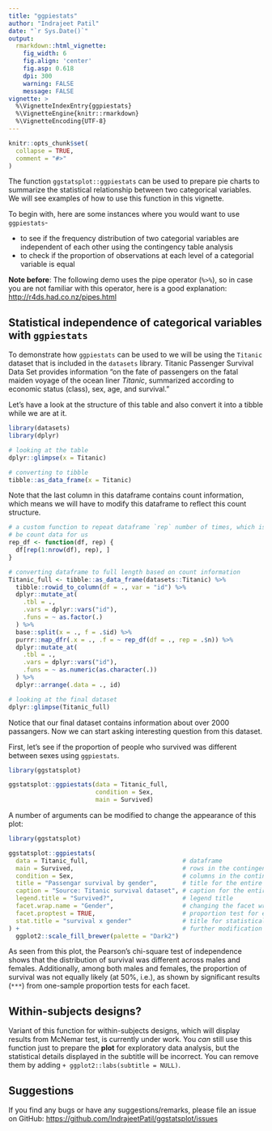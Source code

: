 ```yaml
---
title: "ggpiestats"
author: "Indrajeet Patil"
date: "`r Sys.Date()`"
output:
  rmarkdown::html_vignette:
    fig_width: 6
    fig.align: 'center'
    fig.asp: 0.618
    dpi: 300
    warning: FALSE
    message: FALSE
vignette: >
  %\VignetteIndexEntry{ggpiestats}
  %\VignetteEngine{knitr::rmarkdown}
  %\VignetteEncoding{UTF-8}
---
```


```r
knitr::opts_chunk$set(
  collapse = TRUE,
  comment = "#>"
)
```
The function `ggstatsplot::ggpiestats` can be used to prepare pie charts to
summarize the statistical relationship between two categorical variables. We
will see examples of how to use this function in this vignette.

To begin with, here are some instances where you would want to use `ggpiestats`-

  - to see if the frequency distribution of two categorial variables are
    independent of each other using the contingency table analysis
  - to check if the proportion of observations at each level of a categorial
    variable is equal

**Note before**: The following demo uses the pipe operator (`%>%`), so in case
you are not familiar with this operator, here is a good explanation:
<http://r4ds.had.co.nz/pipes.html>

## Statistical independence of categorical variables with `ggpiestats`

To demonstrate how `ggpiestats` can be used to we will be using the `Titanic`
dataset that is included in the `datasets` library. Titanic Passenger Survival
Data Set provides information "on the fate of passengers on the fatal maiden
voyage of the ocean liner *Titanic*, summarized according to economic status
(class), sex, age, and survival." 

Let's have a look at the structure of this table and also convert it into a tibble while we are at it.

```r
library(datasets)
library(dplyr)

# looking at the table
dplyr::glimpse(x = Titanic)

# converting to tibble
tibble::as_data_frame(x = Titanic)
```

Note that the last column in this dataframe contains count information, which
means we will have to modify this dataframe to reflect this count structure.

```r

# a custom function to repeat dataframe `rep` number of times, which is going to
# be count data for us
rep_df <- function(df, rep) {
  df[rep(1:nrow(df), rep), ]
}

# converting dataframe to full length based on count information
Titanic_full <- tibble::as_data_frame(datasets::Titanic) %>%
  tibble::rowid_to_column(df = ., var = "id") %>%
  dplyr::mutate_at(
    .tbl = .,
    .vars = dplyr::vars("id"),
    .funs = ~ as.factor(.)
  ) %>%
  base::split(x = ., f = .$id) %>%
  purrr::map_dfr(.x = ., .f = ~ rep_df(df = ., rep = .$n)) %>%
  dplyr::mutate_at(
    .tbl = .,
    .vars = dplyr::vars("id"),
    .funs = ~ as.numeric(as.character(.))
  ) %>%
  dplyr::arrange(.data = ., id)

# looking at the final dataset
dplyr::glimpse(Titanic_full)
```

Notice that our final dataset contains information about over 2000 passangers.
Now we can start asking interesting question from this dataset.

First, let's see if the proportion of people who survived was different between
sexes using `ggpiestats`.

```r
library(ggstatsplot)

ggstatsplot::ggpiestats(data = Titanic_full,
                        condition = Sex,
                        main = Survived) 
```

A number of arguments can be modified to change the appearance of this plot:

```r
library(ggstatsplot)

ggstatsplot::ggpiestats(
  data = Titanic_full,                          # dataframe
  main = Survived,                              # rows in the contingency table
  condition = Sex,                              # columns in the contingecy table
  title = "Passengar survival by gender",       # title for the entire plot
  caption = "Source: Titanic survival dataset", # caption for the entire plot
  legend.title = "Survived?",                   # legend title
  facet.wrap.name = "Gender",                   # changing the facet wrap title
  facet.proptest = TRUE,                        # proportion test for each facet
  stat.title = "survival x gender"              # title for statistical test
) +                                             # further modification outside of ggstatsplot
  ggplot2::scale_fill_brewer(palette = "Dark2")
```

As seen from this plot, the Pearson's chi-square test of independence shows that
the distribution of survival was different across males and females.
Additionally, among both males and females, the proportion of survival was not
equally likely (at 50%, i.e.), as shown by significant results (`***`) from one-sample
proportion tests for each facet.

## Within-subjects designs?

Variant of this function for within-subjects designs, which will display results
from McNemar test, is currently under work. You *can* still use this function
just to prepare the **plot** for exploratory data analysis, but the statistical
details displayed in the subtitle will be incorrect. You can remove them by
adding `+ ggplot2::labs(subtitle = NULL)`.

## Suggestions

If you find any bugs or have any suggestions/remarks, please file an issue on GitHub: <https://github.com/IndrajeetPatil/ggstatsplot/issues>

